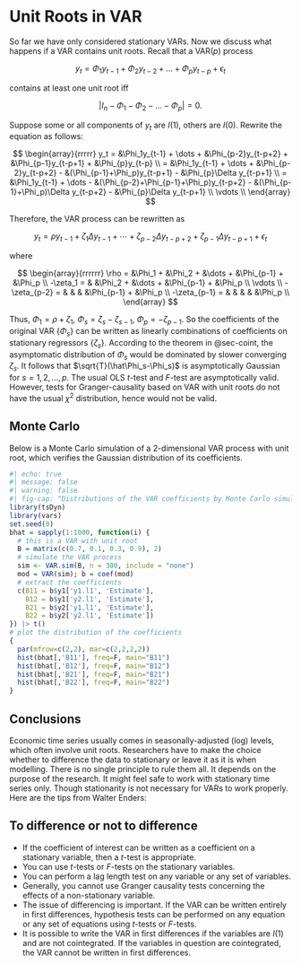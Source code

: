 # Unit Roots in VAR

So far we have only considered stationary VARs. Now we discuss what
happens if a VAR contains unit roots. Recall that a VAR($p$) process

$$
y_t = \Phi_1y_{t-1} + \Phi_2y_{t-2} + \dots + \Phi_py_{t-p} + \epsilon_t
$$

contains at least one unit root iff

$$
|I_n - \Phi_1 - \Phi_2 -\dots-\Phi_p|=0.
$$

Suppose some or all components of $y_t$ are $I(1)$, others are $I(0)$.
Rewrite the equation as follows:

$$
\begin{array}{rrrrr}
y_t = &\Phi_1y_{t-1} + \dots + &\Phi_{p-2}y_{t-p+2} + &\Phi_{p-1}y_{t-p+1} + &\Phi_{p}y_{t-p} \\ 
= &\Phi_1y_{t-1} + \dots + &\Phi_{p-2}y_{t-p+2} - &(\Phi_{p-1}+\Phi_p)y_{t-p+1} - &\Phi_{p}\Delta y_{t-p+1} \\ 
= &\Phi_1y_{t-1} + \dots - &(\Phi_{p-2}+\Phi_{p-1}+\Phi_p)y_{t-p+2} - &(\Phi_{p-1}+\Phi_p)\Delta y_{t-p+2} - &\Phi_{p}\Delta y_{t-p+1} \\ 
\vdots \\
\end{array}
$$

Therefore, the VAR process can be rewritten as

$$
y_t = \rho y_{t-1} + \zeta_1\Delta y_{t-1} + \cdots + \zeta_{p-2}\Delta y_{t-p+2} + \zeta_{p-1}\Delta y_{t-p+1} + \epsilon_t
$$

where

$$
\begin{array}{rrrrrr}
\rho = &\Phi_1 + &\Phi_2 + &\dots + &\Phi_{p-1} + &\Phi_p \\
-\zeta_1 = & &\Phi_2 + &\dots + &\Phi_{p-1} + &\Phi_p \\
\vdots  \\
-\zeta_{p-2} = & & & &\Phi_{p-1} + &\Phi_p \\
-\zeta_{p-1} = & & & & &\Phi_p \\
\end{array}
$$

Thus, $\Phi_1=\rho+\zeta_1$, $\Phi_s=\zeta_s-\zeta_{s-1}$,
$\Phi_p=-\zeta_{p-1}$. So the coefficients of the original VAR
$\{\Phi_s\}$ can be written as linearly combinations of coefficients on
stationary regressors $\{\zeta_s\}$. According to the theorem in
@sec-coint, the asymptomatic distribution of $\Phi_s$ would be dominated
by slower converging $\zeta_s$. It follows that
$\sqrt{T}(\hat\Phi_s-\Phi_s)$ is asymptotically Gaussian for
$s=1,2,\dots,p$. The usual OLS $t$-test and $F$-test are asymptotically
valid. However, tests for Granger-causality based on VAR with unit roots
do not have the usual $\chi^2$ distribution, hence would not be valid.

## Monte Carlo

Below is a Monte Carlo simulation of a 2-dimensional VAR process with
unit root, which verifies the Gaussian distribution of its coefficients.

```r
#| echo: true
#| message: false
#| warning: false
#| fig-cap: "Distributions of the VAR coefficients by Monte Carlo simulation"
library(tsDyn)
library(vars)
set.seed(0)
bhat = sapply(1:1000, function(i) {
  # this is a VAR with unit root
  B = matrix(c(0.7, 0.1, 0.3, 0.9), 2)
  # simulate the VAR process
  sim <- VAR.sim(B, n = 300, include = "none")
  mod = VAR(sim); b = coef(mod)
  # extract the coefficients
  c(B11 = b$y1['y1.l1', 'Estimate'],
    B12 = b$y1['y2.l1', 'Estimate'],
    B21 = b$y2['y1.l1', 'Estimate'],
    B22 = b$y2['y2.l1', 'Estimate'])
}) |> t()
# plot the distribution of the coefficients
{
  par(mfrow=c(2,2), mar=c(2,2,2,2))
  hist(bhat[,'B11'], freq=F, main="B11")
  hist(bhat[,'B12'], freq=F, main="B12")
  hist(bhat[,'B21'], freq=F, main="B21")
  hist(bhat[,'B22'], freq=F, main="B22")
}
```

## Conclusions

Economic time series usually comes in seasonally-adjusted (log) levels,
which often involve unit roots. Researchers have to make the choice
whether to difference the data to stationary or leave it as it is when
modelling. There is no single principle to rule them all. It depends on
the purpose of the research. It might feel safe to work with stationary
time series only. Though stationarity is not necessary for VARs to work
properly. Here are the tips from Walter Enders:

::: {.callout-tip icon="false"}
## To difference or not to difference

-   If the coefficient of interest can be written as a coefficient on a
    stationary variable, then a $t$-test is appropriate.
-   You can use $t$-tests or $F$-tests on the stationary variables.
-   You can perform a lag length test on any variable or any set of
    variables.
-   Generally, you cannot use Granger causality tests concerning the
    effects of a non-stationary variable.
-   The issue of differencing is important. If the VAR can be written
    entirely in first differences, hypothesis tests can be performed on
    any equation or any set of equations using $t$-tests or $F$-tests.
-   It is possible to write the VAR in first differences if the
    variables are $I(1)$ and are not cointegrated. If the variables in
    question are cointegrated, the VAR cannot be written in first
    differences.
:::
